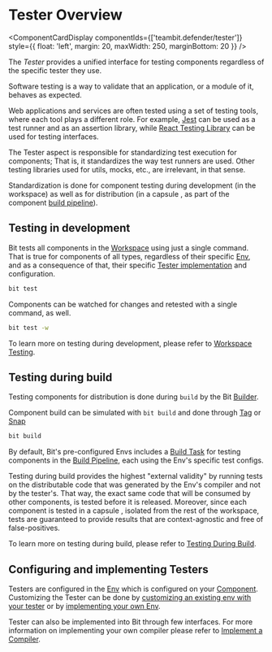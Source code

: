 
# Tester Overview

<ComponentCardDisplay
  componentIds={['teambit.defender/tester']}
  style={{ float: 'left', margin: 20, maxWidth: 250, marginBottom: 20 }}
/>

The _Tester_ provides a unified interface for testing components regardless of the specific tester they use.

Software testing is a way to validate that an application, or a module of it, behaves as expected.

Web applications and services are often tested using a set of testing tools, where each tool plays a different role. For example, [Jest](https://jestjs.io/) can be used as a test runner and as an assertion library, while [React Testing Library](https://testing-library.com/) can be used for testing interfaces.

The Tester aspect is responsible for standardizing test execution for components; That is, it standardizes the way test runners are used. Other testing libraries used for utils, mocks, etc., are irrelevant, in that sense.

Standardization is done for component testing during development (in the workspace) as well as for distribution (in a capsule <!--TODO [capsule](#) -->, as part of the component [build pipeline](/dev-services/builder/build-pipelines)).

## Testing in development

Bit tests all components in the [Workspace](/workspace/workspace-overview) using just a single command. That is true for components of all types, regardless of their specific [Env](/envs/envs-overview), and as a consequence of that, their specific [Tester implementation](/dev-services/tester/tester-overview) and configuration.

```bash
bit test
```

Components can be watched for changes and retested with a single command, as well.

```bash
bit test -w
```

To learn more on testing during development, please refer to [Workspace Testing](/tester/workspace-testing).

## Testing during build

Testing components for distribution is done during `build` by the Bit [Builder](/dev-services/builder/builder-overview).

Component build can be simulated with `bit build` and done through [Tag](/components/tags) or [Snap](/components/snaps)

```bash
bit build
```

By default, Bit's pre-configured Envs includes a [Build Task](/dev-services/builder/builder-overview#build-task) for testing components in the [Build Pipeline](/dev-services/builder/build-pipelines), each using the Env's specific test configs.

Testing during build provides the highest "external validity" by running tests on the distributable code that was generated by the Env's compiler and not by the tester's.
That way, the exact same code that will be consumed by other components, is tested before it is released. Moreover, since each component is tested in a capsule <!--TODO [capsule](#) -->, isolated from the rest of the workspace, tests are guaranteed to provide results that are context-agnostic and free of false-positives.

To learn more on testing during build, please refer to [Testing During Build](/dev-services/tester/testing-during-build).

## Configuring and implementing Testers

Testers are configured in the [Env](/envs/envs-overview) which is configured on your [Component](/components/component-overview). Customizing the Tester can be done by [customizing an existing env with your tester](/envs/services/testing) or by [implementing your own Env](/envs/customizing-env).

Tester can also be implemented into Bit through few interfaces. For more information on implementing your own compiler please refer to [Implement a Compiler](/dev-services/compiler/implement-compiler).
